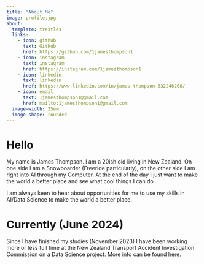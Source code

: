 ```yaml
---
title: "About Me"
image: profile.jpg
about:
  template: trestles
  links:
    - icon: github
      text: GitHub
      href: https://github.com/1jamesthompson1
    - icon: instagram
      text: instagram
      href: https://instagram.com/1jamesthompson1
    - icon: linkedin
      text: linkedin
      href: https://www.linkedin.com/in/james-thompson-532246208/
    - icon: email
      text: 1jamesthompson1@gmail.com
      href: mailto:1jamesthompson1@gmail.com
  image-width: 25em
  image-shape: rounded
---
```


# Hello
My name is James Thompson. I am a 20ish old living in New Zealand. On one side I am a Snowboarder (Freeride particularly), on the other side I am right into AI through my Computer. At the end of the day I just want to make the world a better place and see what cool things I can do.

I am always keen to hear about opportunities for me to use my skills in AI/Data Science to make the world a better place.

# Currently (June 2024)
Since I have finished my studies (November 2023) I have been working more or less full time at the New Zealand Transport Accident Investigation Commission on a Data Science project. More info can be found [here](https://github.com/1jamesthompson1/TAIC-report-summary).
